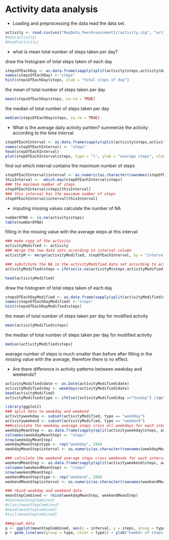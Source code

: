 Activity data analysis
========================================================
* Loading and preprocessing the data
read the data set.
```r
activity <- read.csv(unz("RepData_PeerAssessment1//activity.zip", "activity.csv"), header = T)
#dim(activity)
#head(activity)
```
* what is mean total number of steps taken per day?

draw the histogram of total steps taken of each day
```r
stepsOfEachDay <- as.data.frame(sapply(split(activity$steps,activity$date), sum))
names(stepsOfEachDay) <-"steps"
hist(stepsOfEachDay$steps, xlab = "total steps of day")
```

the mean of total number of steps taken per day
```r
mean(stepsOfEachDay$steps, na.rm = TRUE)
```

the median of total number of steps taken per day
```r
median(stepsOfEachDay$steps, na.rm = TRUE)
```

* What is the average daily activity partten?
summerize the activity according to the time interval
```r
stepOfEachInterval <- as.data.frame(sapply(split(activity$steps,activity$interval), mean, na.rm = TRUE))
names(stepOfEachInterval) <- "steps"
head(stepOfEachInterval)
plot(stepOfEachInterval$steps, type = "l", ylab = "average steps", xlab = "intervals", main = "average steps at each interval")
```
find out which interval contains the maximum number of steps
```r
stepOfEachInterval$interval <- as.numeric(as.character(rownames(stepOfEachInterval)))
thisInterval <-  which.max(stepOfEachInterval$steps)
### the maximum number of steps
stepOfEachInterval$steps[thisInterval]
### this interval has the maximum number of steps
stepOfEachInterval$interval[thisInterval]
```

* imputing missing values
calculate the number of NA
```r
numberOfNA <- is.na(activity$steps) 
table(numberOfNA)
```

filling in the missing value with the average steps at this interval
```r
### make copy of the activity
activityModified <- activity
### merge the two data sets according to interval column 
activityM <- merge(activityModified, stepOfEachInterval, by = "interval", suffixes = c(".activityModified", ".stepOfEachInterval"))

### substitute the NA in the activityModified data set according to activityM
activityModified$steps = ifelse(is.na(activityM$steps.activityModified), activityM$steps.stepOfEachInterval, activityM$steps.activityModified)

head(activityModified)
```
draw the histogram of total steps taken of each day
```r
stepsOfEachDayModified <- as.data.frame(sapply(split(activityModified$steps,activityModified$date), sum))
names(stepsOfEachDayModified) <-"steps"
hist(stepsOfEachDayModified$steps)
```


the mean of total number of steps taken per day for modified activity
```r
mean(activityModified$steps)
```

the median of total number of steps taken per day for modified activity
```r
median(activityModified$steps)
```
average number of steps is much smaller than before after filling in the missing value with the average, therefore there is no effect.

* Are there difference in activity patterns between weekday and weekends?
```r
activityModified$date <- as.Date(activityModified$date)
activityModified$day <- weekdays(activityModified$date)
head(activityModified)
activityModified$type <- ifelse((activityModified$day =="Sunday") |(activityModified$day =="Saturday"), "weekend", "weekday") ### convert day to weekend and weekday 
```

```r
library(ggplot2)
### split data to weekday and weekend
activityweekday <- subset(activityModified, type == "weekday")
activityweekend <- subset(activityModified, type == "weekend")
###calculate the weekday average steps cross all weekdays for each interval
weekdayMeanStep <- as.data.frame(sapply(split(activityweekday$steps, activityweekday$interval), mean))
colnames(weekdayMeanStep) <- "steps"
nrow(weekdayMeanStep)
weekdayMeanStep$type <- rep("weekday", 288)
weekdayMeanStep$interval <- as.numeric(as.character(rownames(weekdayMeanStep)))

### calculate the weekend average steps cross weekends for each interval
weekendMeanStep <- as.data.frame(sapply(split(activityweekend$steps, activityweekend$interval), mean))
colnames(weekendMeanStep) <- "steps"
nrow(weekendMeanStep)
weekendMeanStep$type <- rep("weekend", 288)
weekendMeanStep$interval <- as.numeric(as.character(rownames(weekendMeanStep)))

### rbind weekday and weekend data
meanStepCombined <- rbind(weekdayMeanStep, weekendMeanStep)
#dim(meanStepCombined)
#class(meanStepCombined)
#head(meanStepCombined)
#tail(meanStepCombined)

###graph data
p <- ggplot(meanStepCombined, aes(x = interval, y = steps, group = type))
p + geom_line(aes(group = type, color = type)) + ylab("number of steps")
```